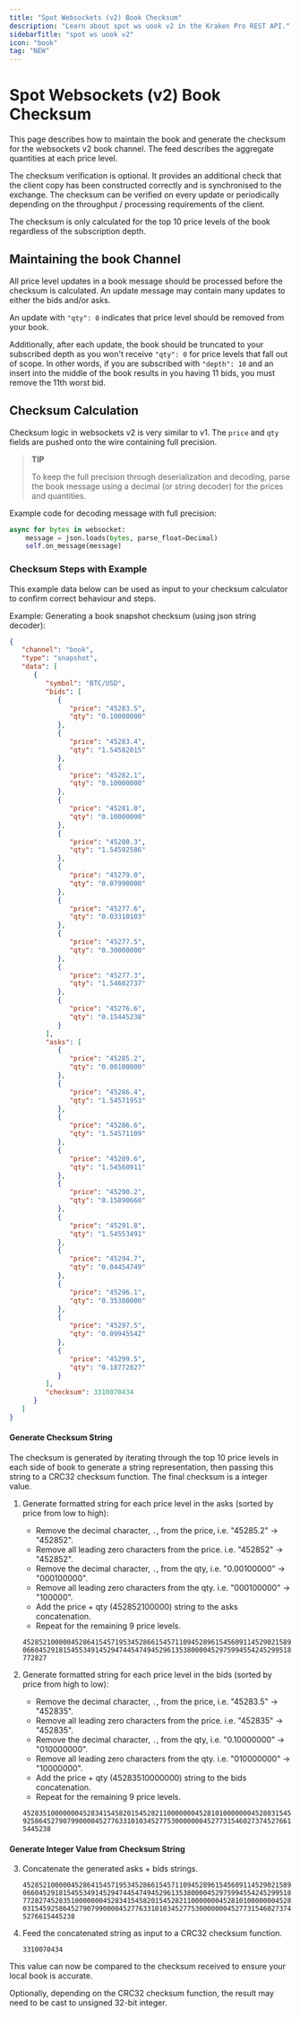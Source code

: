 ```yaml
---
title: "Spot Websockets (v2) Book Checksum"
description: "Learn about spot ws uook v2 in the Kraken Pro REST API."
sidebarTitle: "spot ws uook v2"
icon: "book"
tag: "NEW"
---
```


# Spot Websockets (v2) Book Checksum

This page describes how to maintain the book and generate the checksum for the websockets v2 book channel. The feed describes the aggregate quantities at each price level.

The checksum verification is optional. It provides an additional check that the client copy has been constructed correctly and is synchronised to the exchange. The checksum can be verified on every update or periodically depending on the throughput / processing requirements of the client.

The checksum is only calculated for the top 10 price levels of the book regardless of the subscription depth.

## Maintaining the book Channel

All price level updates in a book message should be processed before the checksum is calculated. An update message may contain many updates to either the bids and/or asks.

An update with `"qty": 0` indicates that price level should be removed from your book.

Additionally, after each update, the book should be truncated to your subscribed depth as you won't receive `"qty": 0` for price levels that fall out of scope. In other words, if you are subscribed with `"depth": 10` and an insert into the middle of the book results in you having 11 bids, you must remove the 11th worst bid.

## Checksum Calculation

Checksum logic in websockets v2 is very similar to v1. The `price` and `qty` fields are pushed onto the wire containing full precision.

> **TIP**
>
> To keep the full precision through deserialization and decoding, parse the book message using a decimal (or string decoder) for the prices and quantities.

Example code for decoding message with full precision:

```python
async for bytes in websocket:
    message = json.loads(bytes, parse_float=Decimal)
    self.on_message(message)
```

### Checksum Steps with Example

This example data below can be used as input to your checksum calculator to confirm correct behaviour and steps.

Example: Generating a book snapshot checksum (using json string decoder):

```json
{
   "channel": "book",
   "type": "snapshot",
   "data": [
      {
         "symbol": "BTC/USD",
         "bids": [
            {
               "price": "45283.5",
               "qty": "0.10000000"
            },
            {
               "price": "45283.4",
               "qty": "1.54582015"
            },
            {
               "price": "45282.1",
               "qty": "0.10000000"
            },
            {
               "price": "45281.0",
               "qty": "0.10000000"
            },
            {
               "price": "45280.3",
               "qty": "1.54592586"
            },
            {
               "price": "45279.0",
               "qty": "0.07990000"
            },
            {
               "price": "45277.6",
               "qty": "0.03310103"
            },
            {
               "price": "45277.5",
               "qty": "0.30000000"
            },
            {
               "price": "45277.3",
               "qty": "1.54602737"
            },
            {
               "price": "45276.6",
               "qty": "0.15445238"
            }
         ],
         "asks": [
            {
               "price": "45285.2",
               "qty": "0.00100000"
            },
            {
               "price": "45286.4",
               "qty": "1.54571953"
            },
            {
               "price": "45286.6",
               "qty": "1.54571109"
            },
            {
               "price": "45289.6",
               "qty": "1.54560911"
            },
            {
               "price": "45290.2",
               "qty": "0.15890660"
            },
            {
               "price": "45291.8",
               "qty": "1.54553491"
            },
            {
               "price": "45294.7",
               "qty": "0.04454749"
            },
            {
               "price": "45296.1",
               "qty": "0.35380000"
            },
            {
               "price": "45297.5",
               "qty": "0.09945542"
            },
            {
               "price": "45299.5",
               "qty": "0.18772827"
            }
         ],
         "checksum": 3310070434
      }
   ]
}
```

#### Generate Checksum String

The checksum is generated by iterating through the top 10 price levels in each side of book to generate a string representation, then passing this string to a CRC32 checksum function. The final checksum is a integer value.

1.  Generate formatted string for each price level in the asks (sorted by price from low to high):

    *   Remove the decimal character, `.`, from the price, i.e. "45285.2" -> "452852".
    *   Remove all leading zero characters from the price. i.e. "452852" -> "452852".
    *   Remove the decimal character, `.`, from the qty, i.e. "0.00100000" -> "000100000".
    *   Remove all leading zero characters from the qty. i.e. "000100000" -> "100000".
    *   Add the price + qty (452852100000) string to the asks concatenation.
    *   Repeat for the remaining 9 price levels.

    `45285210000045286415457195345286615457110945289615456091145290215890660452918154553491452947445474945296135380000452975994554245299518772827`

2.  Generate formatted string for each price level in the bids (sorted by price from high to low):

    *   Remove the decimal character, `.`, from the price, i.e. "45283.5" -> "452835".
    *   Remove all leading zero characters from the price. i.e. "452835" -> "452835".
    *   Remove the decimal character, `.`, from the qty, i.e. "0.10000000" -> "010000000".
    *   Remove all leading zero characters from the qty. i.e. "010000000" -> "10000000".
    *   Add the price + qty (45283510000000) string to the bids concatenation.
    *   Repeat for the remaining 9 price levels.

    `452835100000004528341545820154528211000000045281010000000452803154592586452790799000045277633101034527753000000045277315460273745276615445238`

#### Generate Integer Value from Checksum String

3.  Concatenate the generated asks + bids strings.

    `45285210000045286415457195345286615457110945289615456091145290215890660452918154553491452947445474945296135380000452975994554245299518772827452835100000004528341545820154528211000000045281010000000452803154592586452790799000045277633101034527753000000045277315460273745276615445238`

4.  Feed the concatenated string as input to a CRC32 checksum function.

    `3310070434`

This value can now be compared to the checksum received to ensure your local book is accurate.

Optionally, depending on the CRC32 checksum function, the result may need to be cast to unsigned 32-bit integer.
